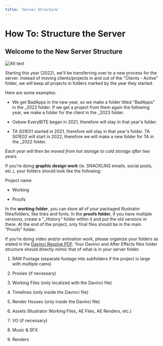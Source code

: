 ```yaml
---
title: 'Server Structure'
---
```


# How To: Structure the Server

## Welcome to the New Server Structure

![Alt text](/img/new-server-structure.png 'title')

Starting this year (2022), we'll be transferring over to a new process for the server. Instead of moving clients/projects in and out of the "Clients - Active" folder, we will keep all projects in folders marked by the year they started.

Here are some examples:

-   We get BadApps in the new year, so we make a folder titled "BadApps" in the _2022 folder. If we get a project from them again the following year, we make a folder for the client in the _2023 folder.

-   Oxbow EveryBITE began in 2021, therefore will stay in that year's folder.

-   TA S01E01 started in 2021, therefore will stay in that year's folder. TA S01E02 will start in 2022, therefore we will make a new folder for TA in the _2022 folder.

*Each year will then be moved from hot storage to cold storage after two years.*

If you're doing **graphic design work** (ie. SNACKLINS emails, social posts, etc.), your folders should look like the following:

Project name

-   Working

-   Proofs

In the **working folder**, you can store all of your packaged Illustrator files/folders, like links and fonts. In the **proofs folder**, if you have multiple versions, create a "_History" folder within it and put the old versions in there. At the end of the project, only final files should be in the main "Proofs" folder.

If you're doing video and/or animation work, please organize your folders as stated in the [Davinci Resolve PDF](https://drive.google.com/file/d/1QWEKey7SLNVInbdBleMf_bFOk5yfAWzF/view?usp=sharing). Your Davinci and After Effects files folder structure should directly mimic that of what is in your server folder.

1. RAW Footage (separate footage into subfolders if the project is large with multiple cams)

2. Proxies (if necessary)

3. Working Files (only localized with the Davinci file)

4. Timelines (only inside the Davinci file)

5. Render Houses (only inside the Davinci file)

6. Assets (Illustrator Working Files, AE Files, AE Renders, etc.)

7. VO (if necessary)

8. Music & SFX

9. Renders